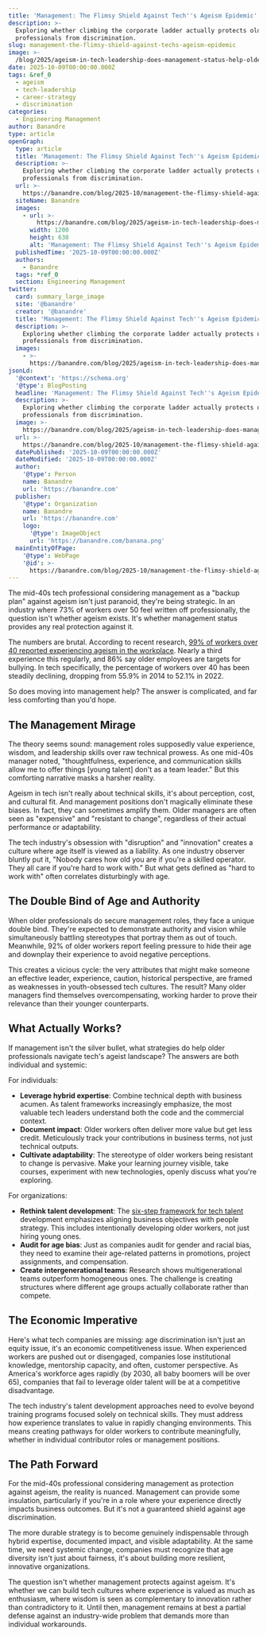 ```yaml
---
title: 'Management: The Flimsy Shield Against Tech''s Ageism Epidemic'
description: >-
  Exploring whether climbing the corporate ladder actually protects older tech
  professionals from discrimination.
slug: management-the-flimsy-shield-against-techs-ageism-epidemic
image: >-
  /blog/2025/ageism-in-tech-leadership-does-management-status-help-older-professionals_development-framework-for-the-tech-industry.jpg
date: 2025-10-09T00:00:00.000Z
tags: &ref_0
  - ageism
  - tech-leadership
  - career-strategy
  - discrimination
categories:
  - Engineering Management
author: Banandre
type: article
openGraph:
  type: article
  title: 'Management: The Flimsy Shield Against Tech''s Ageism Epidemic'
  description: >-
    Exploring whether climbing the corporate ladder actually protects older tech
    professionals from discrimination.
  url: >-
    https://banandre.com/blog/2025-10/management-the-flimsy-shield-against-techs-ageism-epidemic
  siteName: Banandre
  images:
    - url: >-
        https://banandre.com/blog/2025/ageism-in-tech-leadership-does-management-status-help-older-professionals_development-framework-for-the-tech-industry.jpg
      width: 1200
      height: 630
      alt: 'Management: The Flimsy Shield Against Tech''s Ageism Epidemic'
  publishedTime: '2025-10-09T00:00:00.000Z'
  authors:
    - Banandre
  tags: *ref_0
  section: Engineering Management
twitter:
  card: summary_large_image
  site: '@banandre'
  creator: '@banandre'
  title: 'Management: The Flimsy Shield Against Tech''s Ageism Epidemic'
  description: >-
    Exploring whether climbing the corporate ladder actually protects older tech
    professionals from discrimination.
  images:
    - >-
      https://banandre.com/blog/2025/ageism-in-tech-leadership-does-management-status-help-older-professionals_development-framework-for-the-tech-industry.jpg
jsonLd:
  '@context': 'https://schema.org'
  '@type': BlogPosting
  headline: 'Management: The Flimsy Shield Against Tech''s Ageism Epidemic'
  description: >-
    Exploring whether climbing the corporate ladder actually protects older tech
    professionals from discrimination.
  image: >-
    https://banandre.com/blog/2025/ageism-in-tech-leadership-does-management-status-help-older-professionals_development-framework-for-the-tech-industry.jpg
  url: >-
    https://banandre.com/blog/2025-10/management-the-flimsy-shield-against-techs-ageism-epidemic
  datePublished: '2025-10-09T00:00:00.000Z'
  dateModified: '2025-10-09T00:00:00.000Z'
  author:
    '@type': Person
    name: Banandre
    url: 'https://banandre.com'
  publisher:
    '@type': Organization
    name: Banandre
    url: 'https://banandre.com'
    logo:
      '@type': ImageObject
      url: 'https://banandre.com/banana.png'
  mainEntityOfPage:
    '@type': WebPage
    '@id': >-
      https://banandre.com/blog/2025-10/management-the-flimsy-shield-against-techs-ageism-epidemic
---
```


The mid-40s tech professional considering management as a "backup plan" against ageism isn't just paranoid, they're being strategic. In an industry where 73% of workers over 50 feel written off professionally, the question isn't whether ageism exists. It's whether management status provides any real protection against it.

The numbers are brutal. According to recent research, [99% of workers over 40 reported experiencing ageism in the workplace](https://thehill.com/lobbying/5536916-age-discrimination-impacts-workforce/). Nearly a third experience this regularly, and 86% say older employees are targets for bullying. In tech specifically, the percentage of workers over 40 has been steadily declining, dropping from 55.9% in 2014 to 52.1% in 2022.

So does moving into management help? The answer is complicated, and far less comforting than you'd hope.

## The Management Mirage

The theory seems sound: management roles supposedly value experience, wisdom, and leadership skills over raw technical prowess. As one mid-40s manager noted, "thoughtfulness, experience, and communication skills allow me to offer things [young talent] don't as a team leader." But this comforting narrative masks a harsher reality.

Ageism in tech isn't really about technical skills, it's about perception, cost, and cultural fit. And management positions don't magically eliminate these biases. In fact, they can sometimes amplify them. Older managers are often seen as "expensive" and "resistant to change", regardless of their actual performance or adaptability.

The tech industry's obsession with "disruption" and "innovation" creates a culture where age itself is viewed as a liability. As one industry observer bluntly put it, "Nobody cares how old you are if you're a skilled operator. They all care if you're hard to work with." But what gets defined as "hard to work with" often correlates disturbingly with age.

## The Double Bind of Age and Authority

When older professionals do secure management roles, they face a unique double bind. They're expected to demonstrate authority and vision while simultaneously battling stereotypes that portray them as out of touch. Meanwhile, 92% of older workers report feeling pressure to hide their age and downplay their experience to avoid negative perceptions.

This creates a vicious cycle: the very attributes that might make someone an effective leader, experience, caution, historical perspective, are framed as weaknesses in youth-obsessed tech cultures. The result? Many older managers find themselves overcompensating, working harder to prove their relevance than their younger counterparts.


## What Actually Works?

If management isn't the silver bullet, what strategies do help older professionals navigate tech's ageist landscape? The answers are both individual and systemic:

For individuals:
- **Leverage hybrid expertise**: Combine technical depth with business acumen. As talent frameworks increasingly emphasize, the most valuable tech leaders understand both the code and the commercial context.
- **Document impact**: Older workers often deliver more value but get less credit. Meticulously track your contributions in business terms, not just technical outputs.
- **Cultivate adaptability**: The stereotype of older workers being resistant to change is pervasive. Make your learning journey visible, take courses, experiment with new technologies, openly discuss what you're exploring.

For organizations:
- **Rethink talent development**: The [six-step framework for tech talent](https://www.kornferry.com/insights/featured-topics/workforce-management/tech-industry-blueprint-for-talent-development) development emphasizes aligning business objectives with people strategy. This includes intentionally developing older workers, not just hiring young ones.
- **Audit for age bias**: Just as companies audit for gender and racial bias, they need to examine their age-related patterns in promotions, project assignments, and compensation.
- **Create intergenerational teams**: Research shows multigenerational teams outperform homogeneous ones. The challenge is creating structures where different age groups actually collaborate rather than compete.

## The Economic Imperative

Here's what tech companies are missing: age discrimination isn't just an equity issue, it's an economic competitiveness issue. When experienced workers are pushed out or disengaged, companies lose institutional knowledge, mentorship capacity, and often, customer perspective. As America's workforce ages rapidly (by 2030, all baby boomers will be over 65), companies that fail to leverage older talent will be at a competitive disadvantage.

The tech industry's talent development approaches need to evolve beyond training programs focused solely on technical skills. They must address how experience translates to value in rapidly changing environments. This means creating pathways for older workers to contribute meaningfully, whether in individual contributor roles or management positions.

## The Path Forward

For the mid-40s professional considering management as protection against ageism, the reality is nuanced. Management can provide some insulation, particularly if you're in a role where your experience directly impacts business outcomes. But it's not a guaranteed shield against age discrimination.

The more durable strategy is to become genuinely indispensable through hybrid expertise, documented impact, and visible adaptability. At the same time, we need systemic change, companies must recognize that age diversity isn't just about fairness, it's about building more resilient, innovative organizations.

The question isn't whether management protects against ageism. It's whether we can build tech cultures where experience is valued as much as enthusiasm, where wisdom is seen as complementary to innovation rather than contradictory to it. Until then, management remains at best a partial defense against an industry-wide problem that demands more than individual workarounds.
